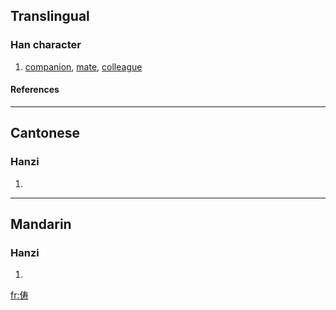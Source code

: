{{see|儔}}

==Translingual==
===Han character===
{{Han char|rn=9|rad=人|as=07|sn=9|four=|canj=人手大戈 (OQKI)}}
# [[companion]], [[mate]], [[colleague]]
====References====
{{Han ref|kx=0106.041|hdz=10156.090|uh=4FE6|ud=20454}}
----
==Cantonese==
===Hanzi===
{{yue-hanzi|jyut=|y=chau4}}
# {{defn|Cantonese}}
----
==Mandarin==
===Hanzi===
{{cmn-hanzi|tra=儔|pin=[[chóu]] (chou2)|wg=ch'ou<sup>2</sup>}}
# {{defn|Mandarin}}

[[fr:俦]]